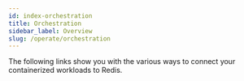 ```yaml
---
id: index-orchestration
title: Orchestration
sidebar_label: Overview
slug: /operate/orchestration
---
```



The following links show you with the various ways to connect your containerized workloads to Redis.

<div class="row">
    <div class="col">
        <RedisCard
            title="Redis on Docker"
            description="How to Deploy and Run Redis in a Docker container"
            page="/operate/orchestration/docker"
            />
    </div>
    <div class="col">
        <RedisCard
            title="How to build and run a Node.js application using Nginx, Docker and Redis"
            description="Learn how to build a Node.js based app and run it using Nginx, Docker and Redis"
            page="/operate/docker/nodejs-nginx-redis"
            />
    </div>
   <div class="col">
        <RedisCard
            title="Redis on Kubernetes"
            description="Create Redis database on Kubernetes"
            page="/operate/orchestration/kubernetes"
            />
    </div>
   </div> 
  <div class="row">
     <div class="col">
        <RedisCard
            title="Kubernetes Operator: What It is and Why Should Your Really care About It"
            description="Learn about Kubernetes Operator and its benefits"
            page="/operate/orchestration/kubernetes-operator"
            />
    </div>
     
</div>
